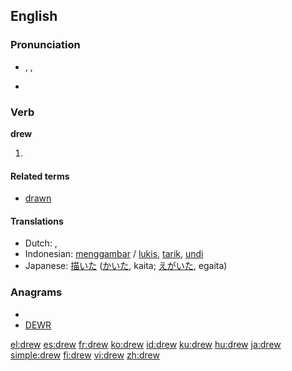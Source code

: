 {{wikipedia|dab=drew}}
{{also|Drew}}
==English==

{{rank|fellow|hardly|wind|594|drew|strength|opinion|according}}

===Pronunciation===
* {{enPR|dro͞o}}, {{IPA|/druː/}}, {{SAMPA|/dru:/}}
* {{audio|en-us-drew.ogg|Audio (US)}}
*: {{rhymes|uː}}

===Verb===
'''drew'''

# {{irregular simple past of|''[[draw]]''}}

====Related terms====
* [[drawn]]

====Translations====
* Dutch: {{t-|nl|tekende}}, {{t-|nl|tekenden}}
* Indonesian: [[gambar|menggambar]] / [[lukis]], [[tarik]], [[undi]]
* Japanese: [[描いた]] ([[かいた]], kaita; [[えがいた]], egaita)

===Anagrams===
* {{alphagram|derw}}
* [[DEWR#English|DEWR]]


[[el:drew]]
[[es:drew]]
[[fr:drew]]
[[ko:drew]]
[[id:drew]]
[[ku:drew]]
[[hu:drew]]
[[ja:drew]]
[[simple:drew]]
[[fi:drew]]
[[vi:drew]]
[[zh:drew]]
